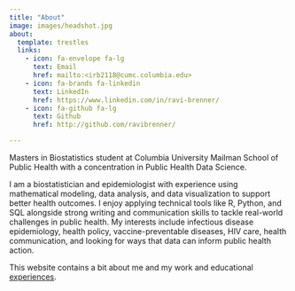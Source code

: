 ```yaml
---
title: "About"
image: images/headshot.jpg
about:
  template: trestles
  links:
    - icon: fa-envelope fa-lg
      text: Email
      href: mailto:<irb2118@cumc.columbia.edu>
    - icon: fa-brands fa-linkedin
      text: LinkedIn
      href: https://www.linkedin.com/in/ravi-brenner/
    - icon: fa-github fa-lg
      text: Github
      href: http://github.com/ravibrenner/

---
```


Masters in Biostatistics student at Columbia University Mailman School of Public Health with a concentration in Public Health Data Science.

I am a biostatistician and epidemiologist with experience using mathematical modeling, data analysis, and data visualization to support better health outcomes. I enjoy applying technical tools like R, Python, and SQL alongside strong writing and communication skills to tackle real-world challenges in public health. My interests include infectious disease epidemiology, health policy, vaccine-preventable diseases, HIV care, health communication, and looking for ways that data can inform public health action.

This website contains a bit about me and my work and educational [experiences](resume.html).
